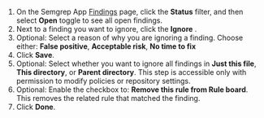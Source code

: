1. On the Semgrep App [Findings](https://semgrep.dev/orgs/-/findings?tab=open) page, click the **Status** filter, and then select **Open** toggle to see all open findings.
1. Next to a finding you want to ignore, click the **Ignore** <i class="fa-regular fa-chevron-down"></i>.
1. Optional: Select a reason of why you are ignoring a finding. Choose either: **False positive**, **Acceptable risk**, **No time to fix**
1. Click **Save**.
1. Optional: Select whether you want to ignore all findings in **Just this file**, **This directory**, or **Parent directory**. This step is accessible only with permission to modify policies or repository settings.
1. Optional: Enable the checkbox to: **Remove this rule from Rule board**. This removes the related rule that matched the finding.
1. Click **Done**.